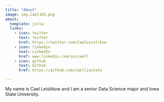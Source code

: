 ```yaml
---
title: "About"
image: img.Cael103.png
about:
  template: jolla
  links:
    - icon: twitter
      text: Twitter
      href: https://twitter.com/CaelLeistikow
    - icon: linkedin
      text: LinkedIn
      href: www.linkedin.com/in/caell
    - icon: github
      text: Github
      href: https://github.com/caelliastate

---
```


My name is Cael Leistikow and I am a senior Data Science major and Iowa State University.
